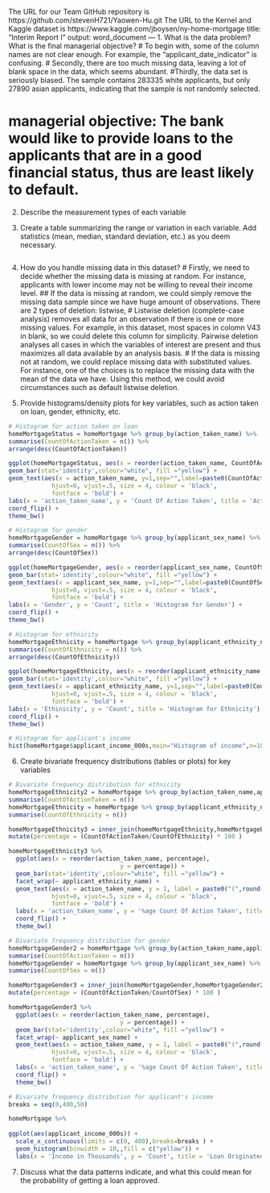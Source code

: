 The URL for our Team GitHub repository is https://github.com/stevenH721/Yaowen-Hu.git
The URL to the Kernel and Kaggle dataset is https://www.kaggle.com/jboysen/ny-home-mortgage
title: "Interim Report I"
output: word_document
---
1. What is the data problem? What is the final managerial objective?
# To begin with, some of the column names are not clear enough. For example, the "applicant_date_indicator" is confusing. 
# Secondly, there are too much missing data, leaving a lot of blank space in the data, which seems abundant.
#Thirdly, the data set is seriously biased. The sample contains 283335 white applicants, but only 27890 asian applicants, indicating that the sample is not randomly selected.   

# managerial objective: The bank would like to provide loans to the applicants that are in a good financial status, thus are least likely to default.

2. Describe the measurement types of each variable
 

3. Create a table summarizing the range or variation in each variable. Add statistics (mean,
median, standard deviation, etc.) as you deem necessary.
```r

```

4. How do you handle missing data in this dataset?
# Firstly, we need to decide whether the missing data is missing at random. For instance, applicants with lower income may not be willing to reveal their income level. 
## If the data is missing at random, we could simply remove the missing data sample since we have huge amount of observations. There are 2 types of deletion: listwise, 
# Listwise deletion (complete-case analysis) removes all data for an observation if there is one or more missing values. For example, in this dataset, most spaces in colomn V43 in blank, so we could delete this column for simplicity. Pairwise deletion analyses all cases in which the variables of interest are present and thus maximizes all data available by an analysis basis.
# If the data is missing not at random, we could replace missing data with substituted values. For instance, one of the choices is to replace the missing data with the mean of the data we have. Using this method, we could avoid circumstances such as default listwise deletion. 

5. Provide histograms/density plots for key variables, such as action taken on loan, gender, ethnicity, etc.
```r
# Histogram for action taken on loan
homeMortgageStatus = homeMortgage %>% group_by(action_taken_name) %>%
summarise(CountOfActionTaken = n()) %>%
arrange(desc(CountOfActionTaken))

ggplot(homeMortgageStatus, aes(x = reorder(action_taken_name, CountOfActionTaken), y = CountOfActionTaken)) +
geom_bar(stat='identity',colour="white", fill ="yellow") +
geom_text(aes(x = action_taken_name, y=1,sep="",label=paste0(CountOfActionTaken)),
            hjust=0, vjust=.5, size = 4, colour = 'black',
            fontface = 'bold') +
labs(x = 'action_taken_name', y = 'Count Of Action Taken', title = 'Actions in Loans') +
coord_flip() + 
theme_bw()
```

```r
# Histogram for gender
homeMortgageGender = homeMortgage %>% group_by(applicant_sex_name) %>%
summarise(CountOfSex = n()) %>%
arrange(desc(CountOfSex))

ggplot(homeMortgageGender, aes(x = reorder(applicant_sex_name, CountOfSex), y = CountOfSex)) +
geom_bar(stat='identity',colour="white", fill ="yellow") +
geom_text(aes(x = applicant_sex_name, y=1,sep="",label=paste0(CountOfSex)),
            hjust=0, vjust=.5, size = 4, colour = 'black',
            fontface = 'bold') +
labs(x = 'Gender', y = 'Count', title = 'Histogram for Gender') +
coord_flip() + 
theme_bw()
```

```r
# Histogram for ethnicity
homeMortgageEthnicity = homeMortgage %>% group_by(applicant_ethnicity_name) %>%
summarise(CountOfEthnicity = n()) %>%
arrange(desc(CountOfEthnicity))

ggplot(homeMortgageEthnicity, aes(x = reorder(applicant_ethnicity_name, CountOfEthnicity), y = CountOfEthnicity)) +
geom_bar(stat='identity',colour="white", fill ="yellow") +
geom_text(aes(x = applicant_ethnicity_name, y=1,sep="",label=paste0(CountOfEthnicity)),
            hjust=0, vjust=.5, size = 4, colour = 'black',
            fontface = 'bold') +
labs(x = 'Ethinicity', y = 'Count', title = 'Histogram for Ethnicity') +
coord_flip() + 
theme_bw()
```

```r
# Histogram for applicant's income
hist(homeMortgage$applicant_income_000s,main="Histogram of income",n=100,xlab="Applicant's income in thousands",ylab="Count",col="yellow",xlim=c(0,1500))
```

6. Create bivariate frequency distributions (tables or plots) for key variables
```r
# Bivariate frequency distribution for ethnicity
homeMortgageEthnicity2 = homeMortgage %>% group_by(action_taken_name,applicant_ethnicity_name) %>%
summarise(CountOfActionTaken = n()) 
homeMortgageEthnicity = homeMortgage %>% group_by(applicant_ethnicity_name) %>%
summarise(CountOfEthnicity = n()) 

homeMortgageEthnicity3 = inner_join(homeMortgageEthnicity,homeMortgageEthnicity2) %>%
mutate(percentage = (CountOfActionTaken/CountOfEthnicity) * 100 ) 

homeMortgageEthnicity3 %>%
  ggplot(aes(x = reorder(action_taken_name, percentage), 
                               y = percentage)) +
  geom_bar(stat='identity',colour="white", fill ="yellow") +
  facet_wrap(~ applicant_ethnicity_name) +
  geom_text(aes(x = action_taken_name, y = 1, label = paste0("(",round(percentage),"%)",sep="")),
            hjust=0, vjust=.5, size = 4, colour = 'black',
            fontface = 'bold') +
  labs(x = 'action_taken_name', y = '%age Count Of Action Taken', title = 'Actions in Loans') +
  coord_flip() + 
  theme_bw()

```

```r
# Bivariate frequency distribution for gender
homeMortgageGender2 = homeMortgage %>% group_by(action_taken_name,applicant_sex_name) %>%
summarise(CountOfActionTaken = n()) 
homeMortgageGender = homeMortgage %>% group_by(applicant_sex_name) %>%
summarise(CountOfSex = n()) 

homeMortgageGender3 = inner_join(homeMortgageGender,homeMortgageGender2) %>%
mutate(percentage = (CountOfActionTaken/CountOfSex) * 100 ) 

homeMortgageGender3 %>%
  ggplot(aes(x = reorder(action_taken_name, percentage), 
                               y = percentage)) +
  geom_bar(stat='identity',colour="white", fill ="yellow") +
  facet_wrap(~ applicant_sex_name) +
  geom_text(aes(x = action_taken_name, y = 1, label = paste0("(",round(percentage),"%)",sep="")),
            hjust=0, vjust=.5, size = 4, colour = 'black',
            fontface = 'bold') +
  labs(x = 'action_taken_name', y = '%age Count Of Action Taken', title = 'Actions in Loans') +
  coord_flip() + 
  theme_bw()
```

```r
# Bivariate frequency distribution for applicant's income
breaks = seq(0,400,50)

homeMortgage %>%
  
ggplot(aes(applicant_income_000s)) +
  scale_x_continuous(limits = c(0, 400),breaks=breaks ) +
  geom_histogram(binwidth = 10,,fill = c("yellow")) +
  labs(x = 'Income in Thousands', y = 'Count', title = 'Loan Originated Applicant Income distribution') +  theme_bw()+facet_wrap(~action_taken_name)
```

7. Discuss what the data patterns indicate, and what this could mean for the probability of
getting a loan approved.
```r

```




